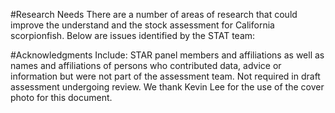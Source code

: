 
<!-- ****************************RESEARCH NEEDS**************************** -->
#Research Needs
There are a number of areas of research that could improve the understand and the stock 
assessment for California scorpionfish.  Below are issues identified by the STAT team:

\begin{enumerate}

\item \textbf{Natural mortality}: Both female natural mortality and steepness were 
fixed in the base model.  The collection of age data for older females may improve 
the ability to estimate female natural mortality in the model.  The NWFSC trawl survey
was the only available source of age data for this assessment, of which there were a 
number of age-1 fish and the data were dominated by males.

\item \textbf{Steepness}: 

\item \textbf{Stock in Mexico}:  No available information on the status of California 
scorpionfish in Mexico could be found.  A number of emails were sent to researchers 
in Mexico and none were returned.  It is known that a portion of the stock resides 
in Mexico and that boat leaving from San Diego target California scorpionfish off 
the Coronado Islands.  


\item \textbf{Sex ratio}:  The sex ratio in both Love et al. [@Love1987] and samples 
from the NWFSC trawl survey were skewed towards males. Data on sex ratios from the 
recreational or commercial fisheries would help in determining the sex ratio of the population.

\item \textbf{Aggregating behavior}: LIttle is known about the aggregating behavior
of California scorpionfish.  California scorpionfish are known to aggregate in both
the spawning and non-spawning seasons.  The location and timing of the aggregations
would aid in modelling the high catch events.

\end{enumerate}



<!-- ***************************ACKNOWLEDGEMENTS*************************** -->
#Acknowledgments
Include: STAR panel members and affiliations as well as names and affiliations 
of persons who contributed data, advice or information but were not part of the 
assessment team. Not required in draft assessment undergoing review.  We thank Kevin
Lee for the use of the cover photo for this document.




\newpage
\FloatBarrier